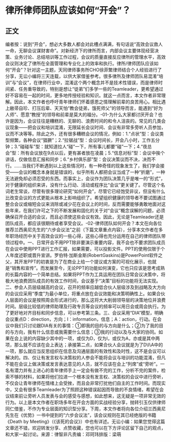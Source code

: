 # 律所律师团队应该如何“开会”？
## 正文
编者按：说到“开会”，想必大多数人都会对此槽点满满，有句话说“高效会议救人一命，无聊会议谋财害命”。对新经济下的律所而言，内部会议主要体现经营决策、业务讨论、总结培训等工作过程，会议的质量直接反应律所的管理水平，高效会议则决定了律所在全面管理和专业化上的效率和执行。律所/律师团队应该如何“开会”？针对这一主题，天同律师事务所CHO徐菲繁律师结合个人经验进行了分享，无讼小编将三天连载，以供大家借鉴参考。很多律所及律师团队易混淆“培训”与“会议”，在律师行业中，混淆这个两个概念并不是技术性错误，而是律师时间紧、任务重导致的，特别是想让“徒弟”们多学一些的Teamleader，更希望通过好不容易在一起的时间，更多地传授经验和知识。就这一点而言，本文作者非常理解。因此，本文作者也呼吁青年律师们怀着感恩之情理解前辈的良苦用心。相比遇上敝帚自珍、打压后辈、天天怕“教会徒弟，饿死师父”的领导而言，能遇到“好为人师”、愿意“教授”的领导和前辈是莫大的福分。-01-为什么大家都讨厌开会？也许是因为，会议往往是糟糕的、无聊的、浪费时间的和令人沮丧的。常见的几类会议现象——把会议和培训混淆，无限延长会议时间、会议有非常多旁听人员参加，议而不决等等。除此之外，还有很多糟糕会议的情况，例如：1.“点状”型：会议类型频繁，各种会议“猖獗”；2.“拉锯战”型：会议时间长，开会八小时，工作五分钟；3.“碰碰车”型：就知道拉人“碰”一下，所有事儿都要“碰”一下；4.“夜总会”型：所有会议放在9点以后，更有甚者放在凌晨；5.“信息对标”型：会议中挨个讲话，仅做信息汇报和同步；6.“乡村俱乐部”型：会议决策议而不决，决而不行。……当我们不断遇到以上这些情况时，有一种奇怪的现象发生了，我们学会接受——会议的概念本身就是错误的，似乎所有人都把会议当成了一种“折磨”，一种无法避免却必须忍受的东西。而事实上，会议作为团队决策几乎是唯一的“形式”，对于健康的组织来讲，没有什么行动、活动或程序比“会议”更关键了。尽管这个名词老生常谈，尽管有很多理论研究“如何开会”，尽管它已经饱受非议，但没有什么比改变会议的方式更能从根本上影响组织了。希望组织健康的领导者不要试图通过整合会议或缩短会议来消除或减少花在会议上的时间，反而需要能够勇敢地面对这些年来，在我们许可之下的不断发展和固化的关于对“会议”概念误解的问题，必须确保召开合适的会议，而且必须使这些会议有效。因此，无论是Teamleader还是团队成员，都应该很期待或者享受会议。-02-律师团队如何开会？本文在向各位推荐兰西奥尼先生的“六步会议法”之前（下篇文章重点内容），分享本文作者在多年职场经历中关于高效会议的一些心得，这些心得也充分运用在自己的律师团队带领过程中。一、日常开会不用PPT除非要演示重要内容，我不会也不要求团队成员在会议中使用PPT进行工作汇报，如果需要，可以投影文件。PPT的使用仅限于个人年度述职或晋升宣讲。罗伯特·加斯金斯(RobertGaskins)是PowerPoint软件之父，其开发PPT的初衷是为了在商业上给一个提议或方案的可视化展示，也就是“销售和宣传”。而发展至今，无论PPT的功能如何演变，它也只应该是思考成熟的长篇内容的一个简单总结。如果将PPT作为工具运用在团队日常会议决策中，将极大地浪费团队成员的有效工作时间，会议基于“决策”目标的功能将无法实现。二、参会人员层级越高的会议，召开的频率应越低合伙人层级涉及到战略及大方向的会议应采用“季度”为最小单位，将重点放在会议效能和决策明确性上。如果合伙人层面的会议是按照周会形式进行的，那么这将大大削弱领导层的决策地位并浪费时间。层级比较低的律师助理及行政专员等会议的频率可以用日会或周会执行。为了更好地对齐目标和同步信息，可以参考第三条。三、会议采用“DIA”模型，明确会议重点D：direction，方向；I：information，信息；A：action，行动。在会议中我们只讨论跟DIA有关的事情：①即我的目的与方向是什么；②为了我的目的与方向，我有什么信息或我需要什么信息；③我的行动以及与大家的协同。如果在会上说的内容缺少其中的一项，或仅为D，仅为I，或仅为A，亦或是其中两项，那么就不应该在会上表达；承接第二点，如果合伙人会议就是为了D\I\A中的一项，那么就应当反思组织在信息及沟通层面的有效性和及时性，这不是会议可以解决的。四、仅让有发言权与决策权的人参会不能将会议与培训的功能混淆，但凡不能在会议上做决策或发言表达意见的人员，就不应该在会上“列席”或“旁听”。一名有潜力并有上进心的青年律师手上一定会有做不完的工作，分析不完的案件，检索不够的材料，如果将他们拉进一个根本没有发言权、决策权的会议中进行旁听，不仅会让青年律师在情绪上会受挫，而且会非常打扰他们自主的工作时间。而现实中，又会有很多Teamleader为了照顾这种错误起因而导致的不良情绪，希望在会议结束前让旁听人员发表与会的感受与感想，如此想来，这无疑是一项非常无效的行为。以上是本文作者在职场多年在开会方面的实战经验分享，抛转引玉仅供律师同仁借鉴，不作为专业层面的知识型分享。下周，本文作者将向各位介绍兰西奥尼先生在《优势》一书中提到的“六步会议法”，该会议规则在其已经绝版的书籍《Death by Meeting》（《该死的会议》）中也有详述。无讼小编：如果您觉得这篇文章还不错，欢迎转发分享、点赞收藏，您也可以在下方评论区留下自己的观点，和大家一起讨论。来源：律智非凡责编：邓珂玮排版：梁萌